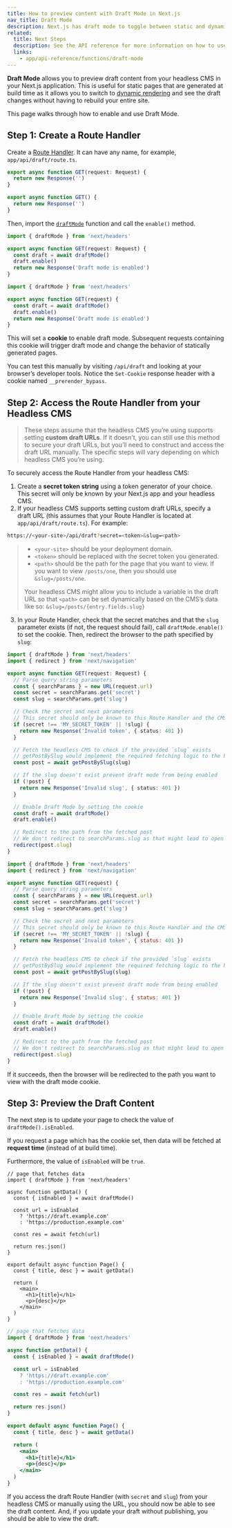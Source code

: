 ```yaml
---
title: How to preview content with Draft Mode in Next.js
nav_title: Draft Mode
description: Next.js has draft mode to toggle between static and dynamic pages. You can learn how it works with App Router here.
related:
  title: Next Steps
  description: See the API reference for more information on how to use Draft Mode.
  links:
    - app/api-reference/functions/draft-mode
---
```


**Draft Mode** allows you to preview draft content from your headless CMS in your Next.js application. This is useful for static pages that are generated at build time as it allows you to switch to [dynamic rendering](/docs/app/guides/caching#dynamic-rendering) and see the draft changes without having to rebuild your entire site.

This page walks through how to enable and use Draft Mode.

## Step 1: Create a Route Handler

Create a [Route Handler](/docs/app/api-reference/file-conventions/route). It can have any name, for example, `app/api/draft/route.ts`.

```ts filename="app/api/draft/route.ts" switcher
export async function GET(request: Request) {
  return new Response('')
}
```

```js filename="app/api/draft/route.js" switcher
export async function GET() {
  return new Response('')
}
```

Then, import the [`draftMode`](/docs/app/api-reference/functions/draft-mode) function and call the `enable()` method.

```ts filename="app/api/draft/route.ts" switcher
import { draftMode } from 'next/headers'

export async function GET(request: Request) {
  const draft = await draftMode()
  draft.enable()
  return new Response('Draft mode is enabled')
}
```

```js filename="app/api/draft/route.js" switcher
import { draftMode } from 'next/headers'

export async function GET(request) {
  const draft = await draftMode()
  draft.enable()
  return new Response('Draft mode is enabled')
}
```

This will set a **cookie** to enable draft mode. Subsequent requests containing this cookie will trigger draft mode and change the behavior of statically generated pages.

You can test this manually by visiting `/api/draft` and looking at your browser’s developer tools. Notice the `Set-Cookie` response header with a cookie named `__prerender_bypass`.

## Step 2: Access the Route Handler from your Headless CMS

> These steps assume that the headless CMS you’re using supports setting **custom draft URLs**. If it doesn’t, you can still use this method to secure your draft URLs, but you’ll need to construct and access the draft URL manually. The specific steps will vary depending on which headless CMS you’re using.

To securely access the Route Handler from your headless CMS:

1. Create a **secret token string** using a token generator of your choice. This secret will only be known by your Next.js app and your headless CMS.
2. If your headless CMS supports setting custom draft URLs, specify a draft URL (this assumes that your Route Handler is located at `app/api/draft/route.ts`). For example:

```bash filename="Terminal"
https://<your-site>/api/draft?secret=<token>&slug=<path>
```

> - `<your-site>` should be your deployment domain.
> - `<token>` should be replaced with the secret token you generated.
> - `<path>` should be the path for the page that you want to view. If you want to view `/posts/one`, then you should use `&slug=/posts/one`.
>
> Your headless CMS might allow you to include a variable in the draft URL so that `<path>` can be set dynamically based on the CMS’s data like so: `&slug=/posts/{entry.fields.slug}`

3. In your Route Handler, check that the secret matches and that the `slug` parameter exists (if not, the request should fail), call `draftMode.enable()` to set the cookie. Then, redirect the browser to the path specified by `slug`:

```ts filename="app/api/draft/route.ts" switcher
import { draftMode } from 'next/headers'
import { redirect } from 'next/navigation'

export async function GET(request: Request) {
  // Parse query string parameters
  const { searchParams } = new URL(request.url)
  const secret = searchParams.get('secret')
  const slug = searchParams.get('slug')

  // Check the secret and next parameters
  // This secret should only be known to this Route Handler and the CMS
  if (secret !== 'MY_SECRET_TOKEN' || !slug) {
    return new Response('Invalid token', { status: 401 })
  }

  // Fetch the headless CMS to check if the provided `slug` exists
  // getPostBySlug would implement the required fetching logic to the headless CMS
  const post = await getPostBySlug(slug)

  // If the slug doesn't exist prevent draft mode from being enabled
  if (!post) {
    return new Response('Invalid slug', { status: 401 })
  }

  // Enable Draft Mode by setting the cookie
  const draft = await draftMode()
  draft.enable()

  // Redirect to the path from the fetched post
  // We don't redirect to searchParams.slug as that might lead to open redirect vulnerabilities
  redirect(post.slug)
}
```

```js filename="app/api/draft/route.js" switcher
import { draftMode } from 'next/headers'
import { redirect } from 'next/navigation'

export async function GET(request) {
  // Parse query string parameters
  const { searchParams } = new URL(request.url)
  const secret = searchParams.get('secret')
  const slug = searchParams.get('slug')

  // Check the secret and next parameters
  // This secret should only be known to this Route Handler and the CMS
  if (secret !== 'MY_SECRET_TOKEN' || !slug) {
    return new Response('Invalid token', { status: 401 })
  }

  // Fetch the headless CMS to check if the provided `slug` exists
  // getPostBySlug would implement the required fetching logic to the headless CMS
  const post = await getPostBySlug(slug)

  // If the slug doesn't exist prevent draft mode from being enabled
  if (!post) {
    return new Response('Invalid slug', { status: 401 })
  }

  // Enable Draft Mode by setting the cookie
  const draft = await draftMode()
  draft.enable()

  // Redirect to the path from the fetched post
  // We don't redirect to searchParams.slug as that might lead to open redirect vulnerabilities
  redirect(post.slug)
}
```

If it succeeds, then the browser will be redirected to the path you want to view with the draft mode cookie.

## Step 3: Preview the Draft Content

The next step is to update your page to check the value of `draftMode().isEnabled`.

If you request a page which has the cookie set, then data will be fetched at **request time** (instead of at build time).

Furthermore, the value of `isEnabled` will be `true`.

```tsx filename="app/page.tsx" switcher
// page that fetches data
import { draftMode } from 'next/headers'

async function getData() {
  const { isEnabled } = await draftMode()

  const url = isEnabled
    ? 'https://draft.example.com'
    : 'https://production.example.com'

  const res = await fetch(url)

  return res.json()
}

export default async function Page() {
  const { title, desc } = await getData()

  return (
    <main>
      <h1>{title}</h1>
      <p>{desc}</p>
    </main>
  )
}
```

```jsx filename="app/page.js" switcher
// page that fetches data
import { draftMode } from 'next/headers'

async function getData() {
  const { isEnabled } = await draftMode()

  const url = isEnabled
    ? 'https://draft.example.com'
    : 'https://production.example.com'

  const res = await fetch(url)

  return res.json()
}

export default async function Page() {
  const { title, desc } = await getData()

  return (
    <main>
      <h1>{title}</h1>
      <p>{desc}</p>
    </main>
  )
}
```

If you access the draft Route Handler (with `secret` and `slug`) from your headless CMS or manually using the URL, you should now be able to see the draft content. And, if you update your draft without publishing, you should be able to view the draft.
